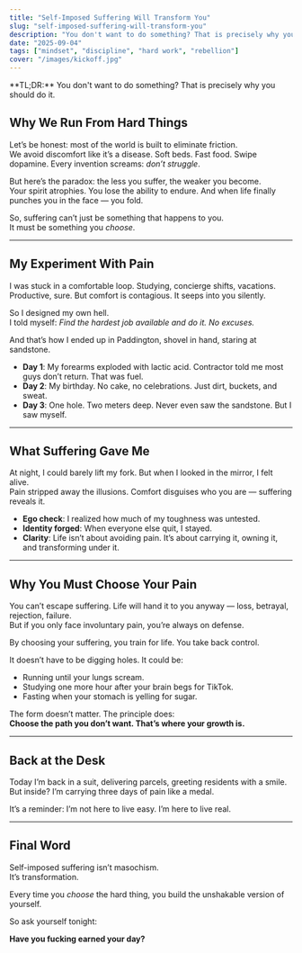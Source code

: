 ```yaml
---
title: "Self-Imposed Suffering Will Transform You"
slug: "self-imposed-suffering-will-transform-you"
description: "You don't want to do something? That is precisely why you should do it."
date: "2025-09-04"
tags: ["mindset", "discipline", "hard work", "rebellion"]
cover: "/images/kickoff.jpg"
---
```


<MyCallout>
**TL;DR:** You don't want to do something? That is precisely why you should do it.
</MyCallout>

## Why We Run From Hard Things  

Let’s be honest: most of the world is built to eliminate friction.  
We avoid discomfort like it’s a disease. Soft beds. Fast food. Swipe dopamine. Every invention screams: *don’t struggle*.  

But here’s the paradox: the less you suffer, the weaker you become.  
Your spirit atrophies. You lose the ability to endure. And when life finally punches you in the face — you fold.  

So, suffering can’t just be something that happens to you.  
It must be something you *choose*.  

---

## My Experiment With Pain  

I was stuck in a comfortable loop. Studying, concierge shifts, vacations. Productive, sure. But comfort is contagious. It seeps into you silently.  

So I designed my own hell.  
I told myself: *Find the hardest job available and do it. No excuses.*  

And that’s how I ended up in Paddington, shovel in hand, staring at sandstone.  

- **Day 1**: My forearms exploded with lactic acid. Contractor told me most guys don’t return. That was fuel.  
- **Day 2**: My birthday. No cake, no celebrations. Just dirt, buckets, and sweat.  
- **Day 3**: One hole. Two meters deep. Never even saw the sandstone. But I saw myself.  

---

## What Suffering Gave Me  

At night, I could barely lift my fork. But when I looked in the mirror, I felt alive.  
Pain stripped away the illusions. Comfort disguises who you are — suffering reveals it.  

- **Ego check**: I realized how much of my toughness was untested.  
- **Identity forged**: When everyone else quit, I stayed.  
- **Clarity**: Life isn’t about avoiding pain. It’s about carrying it, owning it, and transforming under it.  

---

## Why You Must Choose Your Pain  

You can’t escape suffering. Life will hand it to you anyway — loss, betrayal, rejection, failure.  
But if you only face involuntary pain, you’re always on defense.  

By choosing your suffering, you train for life. You take back control.  

It doesn’t have to be digging holes. It could be:  
- Running until your lungs scream.  
- Studying one more hour after your brain begs for TikTok.  
- Fasting when your stomach is yelling for sugar.  

The form doesn’t matter. The principle does:  
**Choose the path you don’t want. That’s where your growth is.**  

---

## Back at the Desk  

Today I’m back in a suit, delivering parcels, greeting residents with a smile.  
But inside? I’m carrying three days of pain like a medal.  

It’s a reminder: I’m not here to live easy. I’m here to live real.  

---

## Final Word  

Self-imposed suffering isn’t masochism.  
It’s transformation.  

Every time you *choose* the hard thing, you build the unshakable version of yourself.  

So ask yourself tonight:  

**Have you fucking earned your day?**